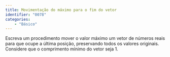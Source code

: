 ```yaml
---
title: Movimentação do máximo para o fim do vetor
identifier: "0078"
categories:
    - "Básico"
---
```

::: {#exr-0078}
Escreva um procedimento mover o valor máximo um vetor de números reais para que ocupe a última posição, preservando todos os valores originais. Considere que o comprimento mínimo do vetor seja 1.
:::
